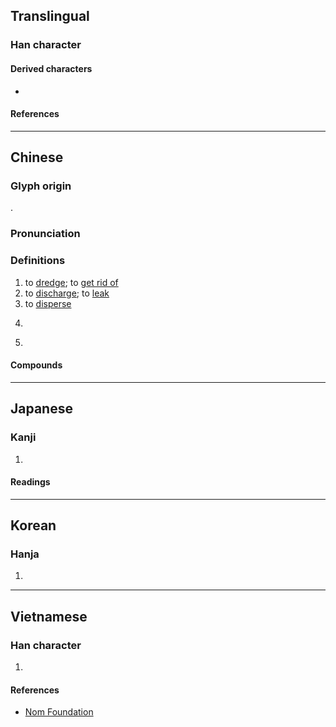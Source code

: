 {{also|泄}}
{{character info/new}}
==Translingual==

===Han character===
{{Han char|rn=85|rad=水|as=09|sn=12|four=34194|canj=EPTD|ids=⿰氵枼}}

====Derived characters====
* {{l|mul|[[𦻜]]}}

====References====
{{Han ref|kx=0634.140|dkj=17778|dj=1041.100|hdz=31669.010|uh=6E2B}}

----

==Chinese==
{{zh-forms}}

===Glyph origin===
{{Han etym}}
{{Han compound|氵|枼|c1=s|c2=p|t1=water|ls=psc}}.

===Pronunciation===
{{zh-pron
|m=xiè
|c=sit3
|mn=tia̍p
|mc=y
|oc=y
|cat=v,pn
}}

===Definitions===
{{zh-hanzi}}

# to [[dredge]]; to [[get rid of]]
# to [[discharge]]; to [[leak]]
# to [[disperse]]
# {{zh-div|水}} {{w|zh:渫水|Xie River}} {{gloss|river in [[Shimen]] [[county|County]], [[Hunan]], [[China]]}}
# {{surname|zh}}

====Compounds====
{{zh-der|奧渫|井渫不食|浹渫|渫渫}}

----

==Japanese==

===Kanji===
{{ja-kanji|grade=|rs=水09}}

# {{rfdef|ja|sort=水09}}

====Readings====
{{ja-readings
|goon=せち
|kanon=せつ
|kun=さら-う, ち-る, や-める
}}

----

==Korean==

===Hanja===
{{ko-hanja|hangeul=[[설]], [[접]]|eumhun=|rv=seol, jeop|mr=sŏl, chŏp|y=sel, cep}}

# {{rfdef|ko|sort=水09}}

----

==Vietnamese==

===Han character===
{{vi-readings|rs=水09|reading=thế}}

# {{rfdef|vi|sort=水09}}

====References====
* [http://nomfoundation.org/common/nom_details.php?codepoint=6e2b Nom Foundation]